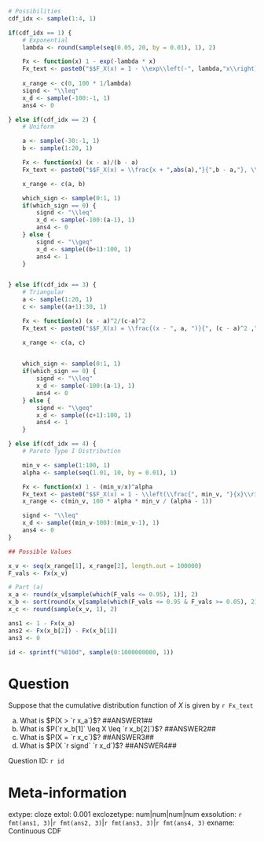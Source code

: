 ```r

# Possibilities 
cdf_idx <- sample(1:4, 1)

if(cdf_idx == 1) {
    # Exponential
    lambda <- round(sample(seq(0.05, 20, by = 0.01), 1), 2)

    Fx <- function(x) 1 - exp(-lambda * x)
    Fx_text <- paste0("$$F_X(x) = 1 - \\exp\\left(-", lambda,"x\\right),\\quad x \\in (0,\\infty).$$")
    
    x_range <- c(0, 100 * 1/lambda)
    signd <- "\\leq"
    x_d <- sample(-100:-1, 1)
    ans4 <- 0 

} else if(cdf_idx == 2) {
    # Uniform

    a <- sample(-30:-1, 1)
    b <- sample(1:20, 1)

    Fx <- function(x) (x - a)/(b - a)
    Fx_text <- paste0("$$F_X(x) = \\frac{x + ",abs(a),"}{",b - a,"}, \\quad x \\in [",a,", ",b,"].$$")

    x_range <- c(a, b)

    which_sign <- sample(0:1, 1)
    if(which_sign == 0) {
        signd <- "\\leq"
        x_d <- sample(-100:(a-1), 1)
        ans4 <- 0
    } else {
        signd <- "\\geq"
        x_d <- sample((b+1):100, 1)
        ans4 <- 1
    }


} else if(cdf_idx == 3) {
    # Triangular
    a <- sample(1:20, 1)
    c <- sample((a+1):30, 1)

    Fx <- function(x) (x - a)^2/(c-a)^2
    Fx_text <- paste0("$$F_X(x) = \\frac{(x - ", a, ")}{", (c - a)^2 ,"}, \\quad x \\in [", a, ", ", c, "].$$")

    x_range <- c(a, c)

    
    which_sign <- sample(0:1, 1)
    if(which_sign == 0) {
        signd <- "\\leq"
        x_d <- sample(-100:(a-1), 1)
        ans4 <- 0
    } else {
        signd <- "\\geq"
        x_d <- sample((c+1):100, 1)
        ans4 <- 1
    }

} else if(cdf_idx == 4) {
    # Pareto Type I Distribution 

    min_v <- sample(1:100, 1)
    alpha <- sample(seq(1.01, 10, by = 0.01), 1)

    Fx <- function(x) 1 - (min_v/x)^alpha
    Fx_text <- paste0("$$F_X(x) = 1 - \\left(\\frac{", min_v, "}{x}\\right)^{",alpha,"}, \\quad x \\in [",min_v,", \\infty).$$")
    x_range <- c(min_v, 100 * alpha * min_v / (alpha - 1))

    signd <- "\\leq"
    x_d <- sample((min_v-100):(min_v-1), 1)
    ans4 <- 0 
}

## Possible Values 

x_v <- seq(x_range[1], x_range[2], length.out = 100000)
F_vals <- Fx(x_v)

# Part (a) 
x_a <- round(x_v[sample(which(F_vals <= 0.95), 1)], 2)
x_b <- sort(round(x_v[sample(which(F_vals <= 0.95 & F_vals >= 0.05), 2)], 2))
x_c <- round(sample(x_v, 1), 2)

ans1 <- 1 - Fx(x_a)
ans2 <- Fx(x_b[2]) - Fx(x_b[1])
ans3 <- 0

id <- sprintf("%010d", sample(0:1000000000, 1))

```

Question
========
Suppose that the cumulative distribution function of $X$ is given by `r Fx_text`

a. What is $P(X > `r x_a`)$? ##ANSWER1##
b. What is $P(`r x_b[1]` \leq X \leq `r x_b[2]`)$? ##ANSWER2##
c. What is $P(X = `r x_c`)$? ##ANSWER3##
d. What is $P(X `r signd` `r x_d`)$? ##ANSWER4##

Question ID: `r id`

Meta-information
================
extype: cloze
extol: 0.001
exclozetype: num|num|num|num
exsolution: `r fmt(ans1, 3)`|`r fmt(ans2, 3)`|`r fmt(ans3, 3)`|`r fmt(ans4, 3)`
exname: Continuous CDF